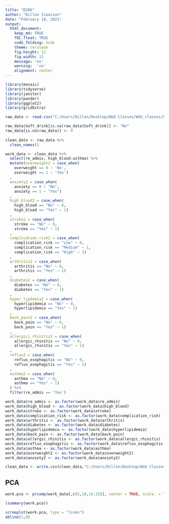 ```yaml
---
title: "D206"
author: "Dillon Isaacson"
date: "February 18, 2021"
output:
  html_document:
    keep_md: TRUE
    TOC_float: TRUE
    code_folding: hide
    theme: cerulean
    fig.height: 12
    fig.width: 12
    message: 'no'
    warning:  'no'
    alignment: center
---
```


```r
library(mosaic)
library(tidyverse)
library(janitor)
library(pander)
library(ggplot2)
library(gridExtra)

raw_data <- read.csv("C:/Users/Dillon/Desktop/WGU Classes/WGU_classes/D206/medical_raw_data.csv")

raw_data$Soft_drink[is.na(raw_data$Soft_drink)] <- "No"
raw_data[is.na(raw_data)] <- 0
  
clean_data <- raw_data %>% 
  clean_names()

work_data <- clean_data %>% 
  select(re_admis, high_blood:asthma) %>% 
  mutate(overweight2 = case_when(
    overweight == 0 ~ 'No',
    overweight == 1 ~ 'Yes')
  ,
  anxiety2 = case_when(
    anxiety == 0 ~ "No",
    anxiety == 1 ~ "Yes")
  ,
  high_blood2 = case_when(
    high_blood == "No" ~ 0,
    high_blood == "Yes" ~ 1)
  ,
  stroke2 = case_when(
    stroke == "No" ~ 0,
    stroke == "Yes" ~ 1)
  ,
  complication_risk2 = case_when(
    complication_risk == "Low" ~ 0,
    complication_risk == "Medium" ~ 1,
    complication_risk == "High" ~ 3)
  ,
  arthritis2 = case_when(
    arthritis == "No" ~ 0,
    arthritis == "Yes" ~ 1)
  ,
  diabetes2 = case_when(
    diabetes == "No" ~ 0,
    diabetes == "Yes" ~ 1)
  ,
  hyper_lipdemia2 = case_when(
    hyperlipidemia == "No" ~ 0,
    hyperlipidemia == "Yes" ~ 1)
  ,
  back_pain2 = case_when(
    back_pain == "No" ~ 0,
    back_pain == "Yes" ~ 1)
  ,
  allergici_rhinitis2 = case_when(
    allergic_rhinitis == "No" ~ 0,
    allergic_rhinitis == "Yes" ~ 1)
  ,
  reflux2 = case_when(
    reflux_esophagitis == "No" ~ 0,
    reflux_esophagitis == "Yes" ~ 1)
  ,
  asthma2 = case_when(
    asthma == "No" ~ 0,
    asthma == "Yes" ~ 1)
  ) %>% 
  filter(re_admis == 'Yes')

work_data$re_admis <- as.factor(work_data$re_admis)
work_data$high_blood <- as.factor(work_data$high_blood)
work_data$stroke <- as.factor(work_data$stroke)
work_data$complication_risk <- as.factor(work_data$complication_risk)
work_data$arthritis <- as.factor(work_data$arthritis)
work_data$diabetes <- as.factor(work_data$diabetes)
work_data$hyperlipidemia <- as.factor(work_data$hyperlipidemia)
work_data$back_pain <- as.factor(work_data$back_pain)
work_data$allergic_rhinitis <- as.factor(work_data$allergic_rhinitis)
work_data$reflux_esophagitis <- as.factor(work_data$reflux_esophagitis)
work_data$asthma <- as.factor(work_data$asthma)
work_data$overweight2 <- as.factor(work_data$overweight2)
work_data$anxiety2 <- as.factor(work_data$anxiety2)

clean_data <- write.csv(clean_data,"C:/Users/Dillon/Desktop/WGU Classes/WGU_classes/D206/medical_clean_data.csv")
```

## PCA

```r
work.pca <- prcomp(work_data[,c(5,10,16:25)], center = TRUE, scale. = TRUE)

(summary(work.pca))

screeplot(work.pca, type = "lines")
abline(1,0)
```



